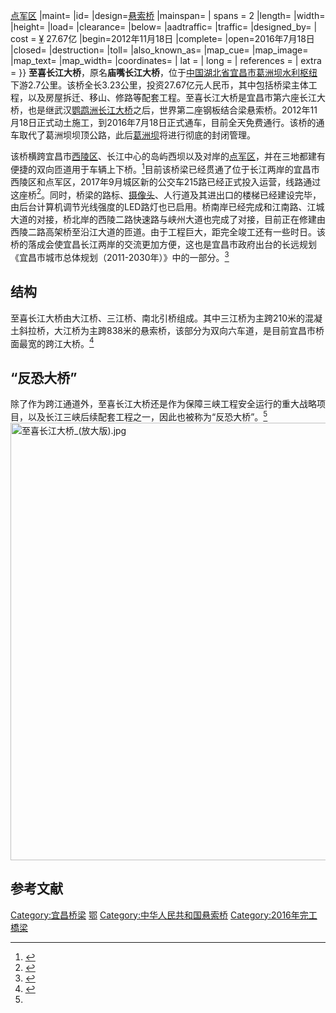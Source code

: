 {{Infobox_Bridge
|bridge_name=至喜长江大桥
|native_name=庙嘴长江大桥
|image=宜昌至喜长江大桥.jpg
|image_size=
|caption=宜昌至喜长江大桥的桥面
|official_name=
|carries={{中国国道名|241}}
|crosses=[[长江|长江]]
|locale={{CHN}}[[湖北省|湖北省]][[宜昌市|宜昌市]][[西陵区|西陵区]]{{、w}}[[点军区|点军区]]
|maint=
|id=
|design=[[悬索桥|悬索桥]]
|mainspan={{convert|838|m|ft|abbr=on}}
| spans     = 2
|length={{convert|3234.7|m|ft}}
|width={{convert|33.5|m|ft}}
|height=
|load=
|clearance=
|below=
|aadtraffic=
|traffic=
|designed_by=
| cost             = [[人民币|¥]] 27.67亿
|begin=2012年11月18日
|complete=
|open=2016年7月18日
|closed= 
|destruction=
|toll=
|also_known_as=
|map_cue=
|map_image=
|map_text=
|map_width= 
|coordinates={{Coord|30|42|52|N|111|16|23|E|region:CN}}
| lat              = 
| long             = 
| references       =
| extra            = {{Location map+|China Hubei|float=right|width=250|caption=|places=
                     {{Location map~|China Hubei|label=至喜长江大桥 |lat=30.714444|long=111.273056}}
}}
}}
'''至喜长江大桥'''，原名'''庙嘴长江大桥'''，位于[[中国|中国]][[湖北省|湖北省]][[宜昌市|宜昌市]][[葛洲坝水利枢纽|葛洲坝水利枢纽]]下游2.7公里。该桥全长3.23公里，投资27.67亿元人民币，其中包括桥梁主体工程，以及房屋拆迁、移山、修路等配套工程。至喜长江大桥是宜昌市第六座长江大桥，也是继武汉[[鹦鹉洲长江大桥|鹦鹉洲长江大桥]]之后，世界第二座钢板结合梁悬索桥。2012年11月18日正式动土施工，到2016年7月18日正式通车，目前全天免费通行。该桥的通车取代了葛洲坝坝顶公路，此后[[葛洲坝|葛洲坝]]将进行彻底的封闭管理。

该桥横跨宜昌市[[西陵区|西陵区]]、长江中心的岛屿西坝以及对岸的[[点军区|点军区]]，并在三地都建有便捷的双向匝道用于车辆上下桥。<ref>{{cite news|title=宜昌至喜长江大桥通车 系世界第二座钢板结合梁悬索桥|url=http://news.ifeng.com/a/20160718/49377392_0.shtml|accessdate=2016-07-18|agency=人民网|publisher=凤凰网|archive-date=2016-08-18|archive-url=https://web.archive.org/web/20160818161220/http://news.ifeng.com/a/20160718/49377392_0.shtml|dead-url=no}}</ref>目前该桥梁已经贯通了位于长江两岸的宜昌市西陵区和点军区，2017年9月城区新的公交车215路已经正式投入运营，线路通过这座桥<ref>{{Cite web |url=http://www.yichang.gov.cn/html/zhengwuyizhantong/zhengwuzixun/jinriyaowen/2016/0718/957946.html |title=8月将开通215路公汽 从至喜长江大桥去点军更方便 |access-date=2016-09-05 |archive-url=https://web.archive.org/web/20160914213432/http://www.yichang.gov.cn/html/zhengwuyizhantong/zhengwuzixun/jinriyaowen/2016/0718/957946.html |archive-date=2016-09-14 |dead-url=yes }}</ref>。同时，桥梁的路标、[[摄像头|摄像头]]、人行道及其进出口的楼梯已经建设完毕，由后台计算机调节光线强度的LED路灯也已启用。桥南岸已经完成和江南路、江城大道的对接，桥北岸的西陵二路快速路与峡州大道也完成了对接，目前正在修建由西陵二路高架桥至沿江大道的匝道。由于工程巨大，距完全竣工还有一些时日。该桥的落成会使宜昌长江两岸的交流更加方便，这也是宜昌市政府出台的长远规划《宜昌市城市总体规划（2011-2030年）》中的一部分。<ref>{{Cite web |url=http://auto.ifeng.com/yichang/xinwen/2016/0801/978.shtml |title=至喜长江大桥通车，给宜昌带来什么？ |accessdate=2016-08-10 |archive-date=2016-08-18 |archive-url=https://web.archive.org/web/20160818160623/http://auto.ifeng.com/yichang/xinwen/2016/0801/978.shtml |dead-url=no }}</ref>

== 结构 ==
至喜长江大桥由大江桥、三江桥、南北引桥组成。其中三江桥为主跨210米的混凝土斜拉桥，大江桥为主跨838米的悬索桥，该部分为双向六车道，是目前宜昌市桥面最宽的跨江大桥。<ref name="武汉晚报">{{cite news|title=宜昌反恐大桥建成通车 外形像武汉鹦鹉洲长江大桥|url=http://hb.sina.com.cn/news/j/2016-07-19/detail-ifxuapvw2287808.shtml|accessdate=2016-07-23|agency=武汉晚报|publisher=新浪湖北|date=2016-07-19|language=zh-hans|archive-date=2016-08-17|archive-url=https://web.archive.org/web/20160817005826/http://hb.sina.com.cn/news/j/2016-07-19/detail-ifxuapvw2287808.shtml|dead-url=no}}</ref>

== “反恐大桥” ==
除了作为跨江通道外，至喜长江大桥还是作为保障三峡工程安全运行的重大战略项目，以及长江三峡后续配套工程之一，因此也被称为“反恐大桥”。<ref name="武汉晚报" />
[[File:至喜长江大桥_(放大版).jpg|700px]]

==参考文献==
{{reflist}}
{{Crossings_navbox
|structure= [[长江桥隧列表|桥梁与隧道]]
|place= [[长江|长江]]
|bridge= 至喜长江大桥
|bridge signs= {{中国国道名|241}}
|upstream= [[西陵长江大桥|西陵长江大桥]]
|upstream signs= [[三峡专用公路|三峡专用公路]]
|downstream= [[夷陵长江大桥|夷陵长江大桥]]
|downstream signs= {{中国省道名|323|P=湖北}}
}}
{{Commons category|Zhixi Yangtze River Bridge}}
{{DEFAULTSORT:Z}}
[[Category:宜昌桥梁|Category:宜昌桥梁]]
[[Category:长江大桥|鄂]]
[[Category:中华人民共和国悬索桥|Category:中华人民共和国悬索桥]]
[[Category:2016年完工橋梁|Category:2016年完工橋梁]]